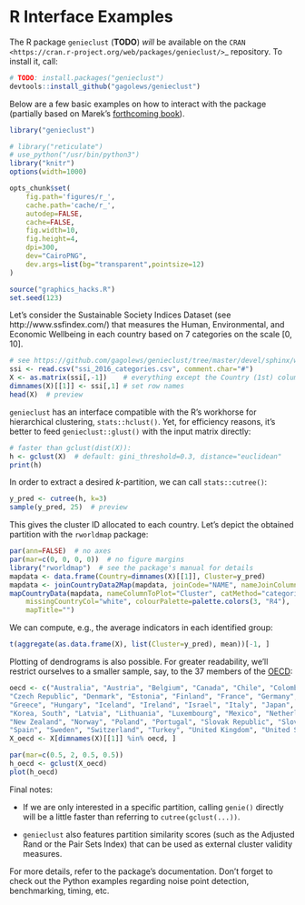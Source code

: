 # R Interface Examples

The R package `genieclust` (**TODO**) *will* be available on the
`CRAN <https://cran.r-project.org/web/packages/genieclust/>`_ repository.
To install it, call:

```r
# TODO: install.packages("genieclust")
devtools::install_github("gagolews/genieclust")
```


Below are a few basic examples on how to interact with the package
(partially based on Marek's [forthcoming book](https://lmlcr.gagolewski.com)).


```r
library("genieclust")
```

```r
# library("reticulate")
# use_python("/usr/bin/python3")
library("knitr")
options(width=1000)

opts_chunk$set(
    fig.path='figures/r_',
    cache.path='cache/r_',
    autodep=FALSE,
    cache=FALSE,
    fig.width=10,
    fig.height=4,
    dpi=300,
    dev="CairoPNG",
    dev.args=list(bg="transparent",pointsize=12)
)

source("graphics_hacks.R")
set.seed(123)
```


Let's consider the Sustainable Society Indices Dataset
(see http://www.ssfindex.com/)
that measures the Human, Environmental,  and Economic Wellbeing
in each country based on 7 categories on the scale $[0, 10]$.

```r
# see https://github.com/gagolews/genieclust/tree/master/devel/sphinx/weave
ssi <- read.csv("ssi_2016_categories.csv", comment.char="#")
X <- as.matrix(ssi[,-1])    # everything except the Country (1st) column
dimnames(X)[[1]] <- ssi[,1] # set row names
head(X)  # preview
```


`genieclust` has an interface compatible with the R's workhorse
for hierarchical clustering, `stats::hclust()`.
Yet, for efficiency reasons, it's better to feed `genieclust::glust()`
with the input matrix directly:


```r
# faster than gclust(dist(X)):
h <- gclust(X)  # default: gini_threshold=0.3, distance="euclidean"
print(h)
```

In order to extract a desired *k*-partition, we can call `stats::cutree()`:

```r
y_pred <- cutree(h, k=3)
sample(y_pred, 25)  # preview
```

This gives the cluster ID allocated to each country.
Let's depict the obtained partition with the `rworldmap` package:

```r
par(ann=FALSE)  # no axes
par(mar=c(0, 0, 0, 0))  # no figure margins
library("rworldmap")  # see the package's manual for details
mapdata <- data.frame(Country=dimnames(X)[[1]], Cluster=y_pred)
mapdata <- joinCountryData2Map(mapdata, joinCode="NAME", nameJoinColumn="Country")
mapCountryData(mapdata, nameColumnToPlot="Cluster", catMethod="categorical",
    missingCountryCol="white", colourPalette=palette.colors(3, "R4"),
    mapTitle="")
```


We can compute, e.g., the average indicators in each identified group:

```r
t(aggregate(as.data.frame(X), list(Cluster=y_pred), mean))[-1, ]
```


Plotting of dendrograms is also possible.
For greater readability, we'll restrict ourselves to a smaller sample, say,
to the 37 members of the [OECD](https://en.wikipedia.org/wiki/OECD):

```r
oecd <- c("Australia", "Austria", "Belgium", "Canada", "Chile", "Colombia",
"Czech Republic", "Denmark", "Estonia", "Finland", "France", "Germany",
"Greece", "Hungary", "Iceland", "Ireland", "Israel", "Italy", "Japan",
"Korea, South", "Latvia", "Lithuania", "Luxembourg", "Mexico", "Netherlands",
"New Zealand", "Norway", "Poland", "Portugal", "Slovak Republic", "Slovenia",
"Spain", "Sweden", "Switzerland", "Turkey", "United Kingdom", "United States")
X_oecd <- X[dimnames(X)[[1]] %in% oecd, ]
```


```r
par(mar=c(0.5, 2, 0.5, 0.5))
h_oecd <- gclust(X_oecd)
plot(h_oecd)
```




Final notes:

* If we are only interested in a specific partition,
calling `genie()` directly will be a little faster than referring to
`cutree(gclust(...))`.

* `genieclust` also features partition similarity scores
(such as the Adjusted Rand or the Pair Sets Index) that can be used as
external cluster validity measures.

For more details, refer to the package's documentation.
Don't forget to check out the Python examples regarding noise point detection,
benchmarking, timing, etc.
